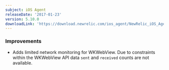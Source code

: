 ```yaml
---
subject: iOS Agent
releaseDate: '2017-01-23'
version: 5.10.0
downloadLink: 'https://download.newrelic.com/ios_agent/NewRelic_iOS_Agent_5.10.0.zip'
---
```


### Improvements

* Adds limited network monitoring for WKWebView. Due to constraints within the WKWebView API data `sent` and `received` counts are not available.
